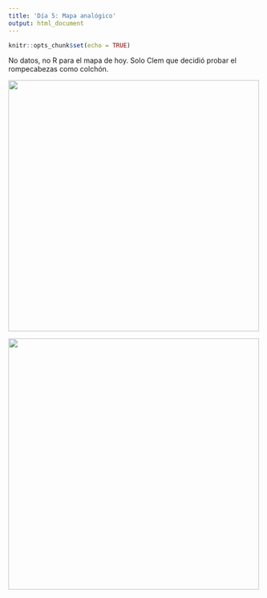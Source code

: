 ```yaml
---
title: 'Día 5: Mapa analógico'
output: html_document
---
```


```r
knitr::opts_chunk$set(echo = TRUE)
```

No datos, no R para el mapa de hoy. Solo Clem que decidió probar el rompecabezas como colchón.

![](https://cdn.fosstodon.org/media_attachments/files/111/359/294/313/658/623/original/d8e8f9f60d29beab.jpg){width="500"}

![](https://cdn.fosstodon.org/media_attachments/files/111/359/297/707/562/268/original/4746acc76facf08f.jpg){width="500"}
